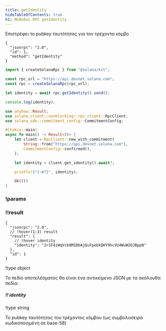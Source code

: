 ```yaml
---
title: getIdentity
hideTableOfContents: true
h1: Μέθοδος RPC getIdentity
---
```


Επιστρέφει το pubkey ταυτότητας για τον τρέχοντα κόμβο

<APIMethod>

```jsonc !!request curl
{
  "jsonrpc": "2.0",
  "id": 1,
  "method": "getIdentity"
}
```

```ts !!request title="Kit"
import { createSolanaRpc } from "@solana/kit";

const rpc_url = "https://api.devnet.solana.com";
const rpc = createSolanaRpc(rpc_url);

let identity = await rpc.getIdentity().send();

console.log(identity);
```

```rs !!request title="Rust"
use anyhow::Result;
use solana_client::nonblocking::rpc_client::RpcClient;
use solana_sdk::commitment_config::CommitmentConfig;

#[tokio::main]
async fn main() -> Result<()> {
    let client = RpcClient::new_with_commitment(
        String::from("https://api.devnet.solana.com"),
        CommitmentConfig::confirmed(),
    );

    let identity = client.get_identity().await?;

    println!("{:#?}", identity);

    Ok(())
}
```

### !params

### !!result

```jsonc !response
{
  "jsonrpc": "2.0",
  // !hover(1:3) result
  "result": {
    // !hover identity
    "identity": "2r1F4iWqVcb8M1DbAjQuFpebkQHY9hcVU4WuW2DJBppN"
  },
  "id": 1
}
```

!type object

Το πεδίο αποτελέσματος θα είναι ένα αντικείμενο JSON με τα ακόλουθα πεδία:

##### !! identity

!type string

Το pubkey ταυτότητας του τρέχοντος κόμβου (ως συμβολοσειρά κωδικοποιημένη σε
base-58)

</APIMethod>
